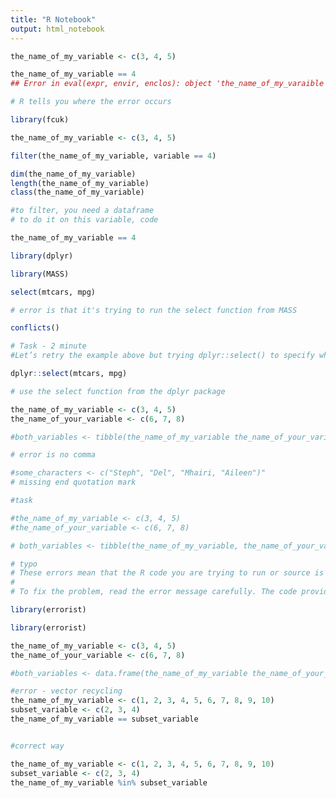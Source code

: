 ```yaml
---
title: "R Notebook"
output: html_notebook
---
```


```r
the_name_of_my_variable <- c(3, 4, 5)

the_name_of_my_variable == 4
## Error in eval(expr, envir, enclos): object 'the_name_of_my_varaible' not found

# R tells you where the error occurs
```
```r
library(fcuk)
```

```r
the_name_of_my_variable <- c(3, 4, 5)

filter(the_name_of_my_variable, variable == 4)
```

```r
dim(the_name_of_my_variable)
length(the_name_of_my_variable)
class(the_name_of_my_variable)
```

```r
#to filter, you need a dataframe
# to do it on this variable, code

the_name_of_my_variable == 4

```

```r
library(dplyr)
```

```r
library(MASS)
```

```r
select(mtcars, mpg)

# error is that it's trying to run the select function from MASS
```

```r
conflicts()
```

```r
# Task - 2 minute
#Let’s retry the example above but trying dplyr::select() to specify which package we want to use.

dplyr::select(mtcars, mpg)

# use the select function from the dplyr package

```

```r
the_name_of_my_variable <- c(3, 4, 5)
the_name_of_your_variable <- c(6, 7, 8)

#both_variables <- tibble(the_name_of_my_variable the_name_of_your_variable)

# error is no comma
```

```r
#some_characters <- c("Steph", "Del", "Mhairi, "Aileen")"
# missing end quotation mark
```

```r
#task

#the_name_of_my_variable <- c(3, 4, 5)
#the_name_of_your_variable <- c(6, 7, 8)

# both_variables <- tibble(the_name_of_my_variable, the_name_of_your_variable)

# typo
# These errors mean that the R code you are trying to run or source is not syntactically correct. That is, you have a typo.
# 
# To fix the problem, read the error message carefully. The code provided in the error message shows where R thinks that the problem is. Find that line in your original code, and look for the typo.

```

```r
library(errorist)
```

```r
library(errorist)

the_name_of_my_variable <- c(3, 4, 5)
the_name_of_your_variable <- c(6, 7, 8)

#both_variables <- data.frame(the_name_of_my_variable the_name_of_your_variable)
```

```r
#error - vector recycling 
the_name_of_my_variable <- c(1, 2, 3, 4, 5, 6, 7, 8, 9, 10)
subset_variable <- c(2, 3, 4)
the_name_of_my_variable == subset_variable


#correct way

the_name_of_my_variable <- c(1, 2, 3, 4, 5, 6, 7, 8, 9, 10)
subset_variable <- c(2, 3, 4)
the_name_of_my_variable %in% subset_variable

```

